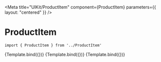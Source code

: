
<Meta
    title="UIKit/ProductItem"
    component={ProductItem}
    parameters={{
        layout: "centered"
    }}
/>


# ProductItem



```
import { ProductItem } from '../ProductItem'
```

<Canvas>
    <Story name="ProductItem" args={{ item: sampleProductNotDiscounted }}>
        {Template.bind({})}
    </Story>
</Canvas>

<Canvas>
    <Story name="ProductItemWithDiscount" args={{ item: sampleProductDiscounted }}>
        {Template.bind({})}
    </Story>
</Canvas>

<Canvas>
    <Story name="ProductItemNoImage" args={{ item: sampleProductNoImage }}>
        {Template.bind({})}
    </Story>
</Canvas>
